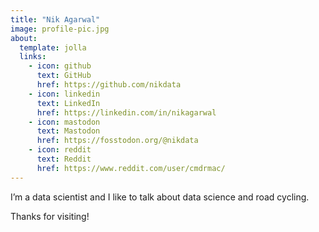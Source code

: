 ```yaml
---
title: "Nik Agarwal"
image: profile-pic.jpg
about:
  template: jolla
  links:
    - icon: github
      text: GitHub
      href: https://github.com/nikdata
    - icon: linkedin
      text: LinkedIn
      href: https://linkedin.com/in/nikagarwal
    - icon: mastodon
      text: Mastodon
      href: https://fosstodon.org/@nikdata
    - icon: reddit
      text: Reddit
      href: https://www.reddit.com/user/cmdrmac/
---
```


I'm a data scientist and I like to talk about data science and road cycling.

Thanks for visiting!

